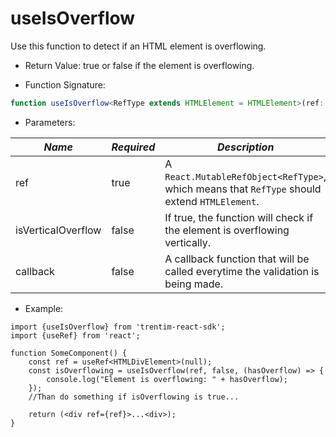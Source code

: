 
<Meta title="Hooks/useIsOverflow" />

# useIsOverflow

Use this function to detect if an HTML element is overflowing.

* Return Value: true or false if the element is overflowing.

* Function Signature: 
``` ts dark
function useIsOverflow<RefType extends HTMLElement = HTMLElement>(ref: React.MutableRefObject<RefType>, isVerticalOverflow?: boolean, callback?: (hasOverflow: boolean) => void): boolean
```

* Parameters:

| *Name* | *Required* | *Description* | *Type* |
|--------|-------------|----------------|--------|
| ref | true | A `React.MutableRefObject<RefType>`, which means that `RefType` should extend `HTMLElement`. | <code>`React.MutableRefObject<RefType>`</code> |
| isVerticalOverflow | false | If true, the function will check if the element is overflowing vertically. | <code>`boolean`</code> |
| callback | false | A callback function that will be called everytime the validation is being made. | <code>`(hasOverflow: boolean) => void`</code> |

* Example:
``` tsx dark
import {useIsOverflow} from 'trentim-react-sdk';
import {useRef} from 'react';

function SomeComponent() {
    const ref = useRef<HTMLDivElement>(null);
    const isOverflowing = useIsOverflow(ref, false, (hasOverflow) => {
        console.log("Element is overflowing: " + hasOverflow);
    });
    //Than do something if isOverflowing is true...

    return (<div ref={ref}>...<div>);
}
```